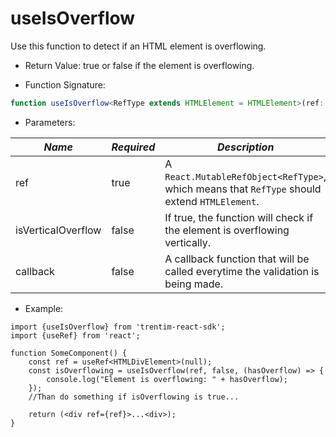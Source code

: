 
<Meta title="Hooks/useIsOverflow" />

# useIsOverflow

Use this function to detect if an HTML element is overflowing.

* Return Value: true or false if the element is overflowing.

* Function Signature: 
``` ts dark
function useIsOverflow<RefType extends HTMLElement = HTMLElement>(ref: React.MutableRefObject<RefType>, isVerticalOverflow?: boolean, callback?: (hasOverflow: boolean) => void): boolean
```

* Parameters:

| *Name* | *Required* | *Description* | *Type* |
|--------|-------------|----------------|--------|
| ref | true | A `React.MutableRefObject<RefType>`, which means that `RefType` should extend `HTMLElement`. | <code>`React.MutableRefObject<RefType>`</code> |
| isVerticalOverflow | false | If true, the function will check if the element is overflowing vertically. | <code>`boolean`</code> |
| callback | false | A callback function that will be called everytime the validation is being made. | <code>`(hasOverflow: boolean) => void`</code> |

* Example:
``` tsx dark
import {useIsOverflow} from 'trentim-react-sdk';
import {useRef} from 'react';

function SomeComponent() {
    const ref = useRef<HTMLDivElement>(null);
    const isOverflowing = useIsOverflow(ref, false, (hasOverflow) => {
        console.log("Element is overflowing: " + hasOverflow);
    });
    //Than do something if isOverflowing is true...

    return (<div ref={ref}>...<div>);
}
```